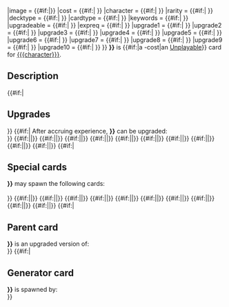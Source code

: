 {{Card
|name = {{#if:{{{name|}}}|{{{name}}}}}
|image = {{#if:{{{image|}}}|{{{image}}}}}
|cost = {{#if:{{{cost|}}}| {{{cost}}} }}
|character = {{#if:{{{character|}}}| {{{character}}} }}
|rarity = {{#if:{{{rarity|}}}| {{{rarity}}} }}
|decktype = {{#if:{{{decktype|}}}| {{{decktype}}} }}
|cardtype = {{#if:{{{cardtype|}}}| {{{cardtype}}} }}
|keywords = {{#if:{{{keywords|}}}| {{{keywords}}} }}
|upgradeable = {{#if:{{{upgradeable|}}}| {{{upgradeable}}} }}
|expreq = {{#if:{{{expreq|}}}| {{{expreq}}} }}
|upgrade1 = {{#if:{{{upgrade1|}}}| {{{upgrade1}}} }}
|upgrade2 = {{#if:{{{upgrade2|}}}| {{{upgrade2}}} }}
|upgrade3 = {{#if:{{{upgrade3|}}}| {{{upgrade3}}} }}
|upgrade4 = {{#if:{{{upgrade4|}}}| {{{upgrade4}}} }}
|upgrade5 = {{#if:{{{upgrade5|}}}| {{{upgrade5}}} }}
|upgrade6 = {{#if:{{{upgrade6|}}}| {{{upgrade6}}} }}
|upgrade7 = {{#if:{{{upgrade7|}}}| {{{upgrade7}}} }}
|upgrade8 = {{#if:{{{upgrade8|}}}| {{{upgrade8}}} }}
|upgrade9 = {{#if:{{{upgrade9|}}}| {{{upgrade9}}} }}
|upgrade10 = {{#if:{{{upgrade10|}}}| {{{upgrade10}}} }}
}}
{{Quote|{{{quote}}}}}
'''{{{name|{{PAGENAME}}}}}''' is
{{#if:{{{cost|}}}|a {{{cost}}}-cost|an [[Unplayable]]}}
{{{rarity}}} [[:Category:{{{cardtype}}}_cards|{{{cardtype}}}]] card for [[{{{character}}}]].
<!-- ====================== D E S C R I P T I O N ====================== -->
==Description==
{{{description}}}
<!-- ====================== U P G R A D E S ====================== -->
{{#if:{{{upgrade1|}}}|
==Upgrades==
}}<!--
-->
{{#if:{{{expreq|}}}|
After accruing {{{expreq}}} experience, '''{{{name|{{PAGENAME}}}}}''' can be upgraded:<br />
}}<!--
-->{{#if:{{{upgrade1|}}}|{{CardUpgrade|{{{upgrade1}}}|{{{upgrade1summary|}}}}}|<b></b>}}
{{#if:{{{upgrade2|}}}|{{CardUpgrade|{{{upgrade2}}}|{{{upgrade2summary|}}}}}|<b></b>}}
{{#if:{{{upgrade3|}}}|{{CardUpgrade|{{{upgrade3}}}|{{{upgrade3summary|}}}}}|<b></b>}}
{{#if:{{{upgrade4|}}}|{{CardUpgrade|{{{upgrade4}}}|{{{upgrade4summary|}}}}}|<b></b>}}
{{#if:{{{upgrade5|}}}|{{CardUpgrade|{{{upgrade5}}}|{{{upgrade5summary|}}}}}|<b></b>}}
{{#if:{{{upgrade6|}}}|{{CardUpgrade|{{{upgrade6}}}|{{{upgrade6summary|}}}}}|<b></b>}}
{{#if:{{{upgrade7|}}}|{{CardUpgrade|{{{upgrade7}}}|{{{upgrade7summary|}}}}}|<b></b>}}
{{#if:{{{upgrade8|}}}|{{CardUpgrade|{{{upgrade8}}}|{{{upgrade8summary|}}}}}|<b></b>}}
{{#if:{{{upgrade9|}}}|{{CardUpgrade|{{{upgrade9}}}|{{{upgrade9summary|}}}}}|<b></b>}}
{{#if:{{{upgrade10|}}}|{{CardUpgrade|{{{upgrade10}}}|{{{upgrade10summary|}}}}}|<b></b>}}
<!-- ====================== S P E C I A L S ====================== -->
{{#if:{{{special1|}}}|
==Special cards==
'''{{{name|{{PAGENAME}}}}}''' may spawn the following cards:<br /><br />
}}<!--
-->{{#if:{{{special1|}}}|{{CardLink|{{{special1}}}}}|<b></b>}}
{{#if:{{{special2|}}}|{{CardLink|{{{special2}}}}}|<b></b>}}
{{#if:{{{special3|}}}|{{CardLink|{{{special3}}}}}|<b></b>}}
{{#if:{{{special4|}}}|{{CardLink|{{{special4}}}}}|<b></b>}}
{{#if:{{{special5|}}}|{{CardLink|{{{special5}}}}}|<b></b>}}
{{#if:{{{special6|}}}|{{CardLink|{{{special6}}}}}|<b></b>}}
{{#if:{{{special7|}}}|{{CardLink|{{{special7}}}}}|<b></b>}}
{{#if:{{{special8|}}}|{{CardLink|{{{special8}}}}}|<b></b>}}
{{#if:{{{special9|}}}|{{CardLink|{{{special9}}}}}|<b></b>}}
{{#if:{{{special10|}}}|{{CardLink|{{{special10}}}}}|<b></b>}}
<!-- ====================== P A R E N T ====================== -->
{{#if:{{{parent|}}}|
==Parent card==
'''{{{name|{{PAGENAME}}}}}''' is an upgraded version of:<br />
{{CardLink|{{{parent}}}}}
}}
<!-- ====================== G E N E R A T O R ====================== -->
{{#if:{{{generator|}}}|
==Generator card==
'''{{{name|{{PAGENAME}}}}}''' is spawned by:<br />
{{CardLink|{{{generator}}}}}
}}
<noinclude>{{clear}}{{doc}}</noinclude>